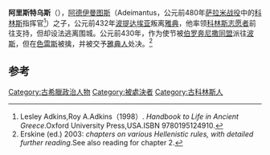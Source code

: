 {{Infobox military person
|name= 阿里斯特乌斯
|image=
|caption= 
|allegiance= 
|rank= [[將軍_(古希臘)|將軍]]
|commands=
|nickname= 
|birth_date=
|death_date= 前430年
|birth_place= 
|death_place= 
|laterwork=
|battles= [[伯罗奔尼撒战争|伯罗奔尼撒战争]] 
}}

'''阿里斯特乌斯'''（{{bd|？||前430年|}}），[[阿德伊曼图斯|阿德伊曼图斯]]（Adeimantus，公元前480年[[萨拉米战役|萨拉米战役]]中的[[科林斯|科林斯]]指挥官<ref>Lesley Adkins,Roy A.Adkins（1998）. ''Handbook to Life in Ancient Greece''.Oxford University Press,USA.ISBN 9780195124910.</ref>）之子，公元前432年[[波提达埃亚|波提达埃亚]]叛离[[雅典|雅典]]，他率领[[科林斯|科林斯]][[志愿者|志愿者]]前往支持，但却设法逃离围城。公元前430年，作为使节被[[伯罗奔尼撒同盟|伯罗奔尼撒同盟]]派往[[波斯|波斯]]，但在[[色雷斯|色雷斯]]被擒，并被交予[[雅典|雅典人]]处决。<ref>Erskine (ed.) 2003: ''chapters on various Hellenistic rules, with detailed further reading''.See also reading for chapter 2.</ref>

== 参考 ==
{{reflist}}

{{古希臘}}

[[Category:古希臘政治人物|Category:古希臘政治人物]]
[[Category:被處決者|Category:被處決者]]
[[Category:古科林斯人|Category:古科林斯人]]